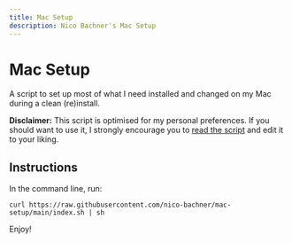 ```yaml
---
title: Mac Setup
description: Nico Bachner's Mac Setup
---
```


# Mac Setup

A script to set up most of what I need installed and changed on my Mac during a clean (re)install.

**Disclaimer:** This script is optimised for my personal preferences. If you should want to use it, I strongly encourage you to [read the script](https://github.com/nico-bachner/mac-setup/blob/main/index.sh) and edit it to your liking.

## Instructions

In the command line, run:

```
curl https://raw.githubusercontent.com/nico-bachner/mac-setup/main/index.sh | sh
```

Enjoy!
